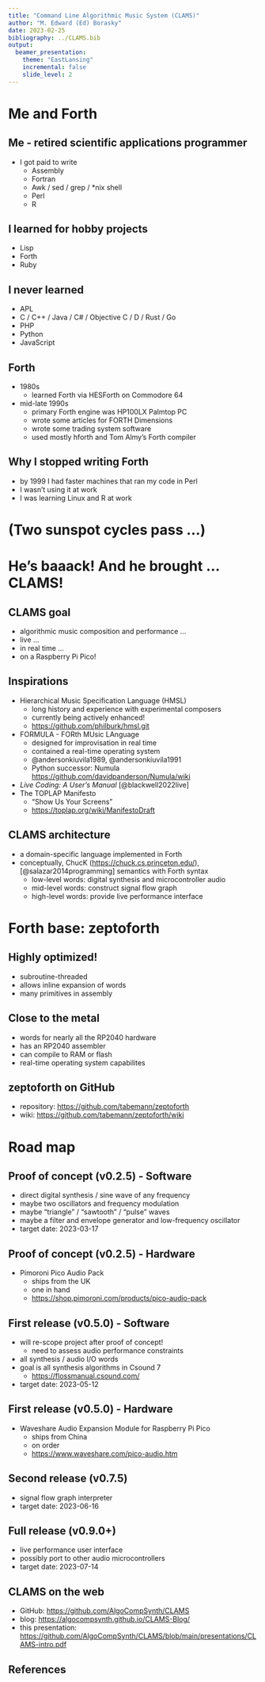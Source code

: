 ---
title: "Command Line Algorithmic Music System (CLAMS)"
author: "M. Edward (Ed) Borasky"
date: 2023-02-25
bibliography: ../CLAMS.bib
output:
  beamer_presentation:
    theme: "EastLansing"
    incremental: false
    slide_level: 2
---

# Me and Forth {.bigger}

## Me - retired scientific applications programmer
- I got paid to write
    - Assembly
    - Fortran
    - Awk / sed / grep / *nix shell
    - Perl
    - R

## I learned for hobby projects
- Lisp
- Forth
- Ruby
  
## I never learned
- APL
- C / C++ / Java / C# / Objective C / D / Rust / Go
- PHP
- Python
- JavaScript

## Forth
- 1980s 
    - learned Forth via HESForth on Commodore 64
- mid-late 1990s
    - primary Forth engine was HP100LX Palmtop PC
    - wrote some articles for FORTH Dimensions
    - wrote some trading system software
    - used mostly hforth and Tom Almy's Forth compiler

## Why I stopped writing Forth
- by 1999 I had faster machines that ran my code in Perl
- I wasn't using it at work
- I was learning Linux and R at work

# (Two sunspot cycles pass ...)

# He's baaack! And he brought ... CLAMS!

## CLAMS goal
- algorithmic music composition and performance ...
- live ...
- in real time ...
- on a Raspberry Pi Pico!

## Inspirations
- Hierarchical Music Specification Language (HMSL)
    - long history and experience with experimental composers
    - currently being actively enhanced!
    - <https://github.com/philburk/hmsl.git>
- FORMULA - FORth MUsic LAnguage
    - designed for improvisation in real time
    - contained a real-time operating system
    - @andersonkiuvila1989, @andersonkiuvila1991
    - Python successor: Numula <https://github.com/davidpanderson/Numula/wiki>
- _Live Coding: A User's Manual_ [@blackwell2022live]
- The TOPLAP Manifesto
    - "Show Us Your Screens"
    - <https://toplap.org/wiki/ManifestoDraft>

## CLAMS architecture
- a domain-specific language implemented in Forth
- conceptually, ChucK (<https://chuck.cs.princeton.edu/>),
[@salazar2014programming] semantics with Forth syntax
    - low-level words: digital synthesis and microcontroller audio
    - mid-level words: construct signal flow graph
    - high-level words: provide live performance interface

# Forth base: zeptoforth

## Highly optimized!
- subroutine-threaded
- allows inline expansion of words
- many primitives in assembly

## Close to the metal
- words for nearly all the RP2040 hardware
- has an RP2040 assembler
- can compile to RAM or flash
- real-time operating system capabilites

## zeptoforth on GitHub
- repository: <https://github.com/tabemann/zeptoforth>
- wiki: <https://github.com/tabemann/zeptoforth/wiki>

# Road map

## Proof of concept (v0.2.5) - Software
- direct digital synthesis / sine  wave of any frequency
- maybe two oscillators and frequency modulation
- maybe "triangle" / "sawtooth" / "pulse" waves
- maybe a filter and envelope generator and low-frequency oscillator
- target date: 2023-03-17

## Proof of concept (v0.2.5) - Hardware
- Pimoroni Pico Audio Pack
    - ships from the UK
    - one in hand
    - <https://shop.pimoroni.com/products/pico-audio-pack>

## First release (v0.5.0) - Software
- will re-scope project after proof of concept!
    - need to assess audio performance constraints
- all synthesis / audio I/O words
- goal is all synthesis algorithms in Csound 7
    - <https://flossmanual.csound.com/>
- target date: 2023-05-12

## First release (v0.5.0) - Hardware
- Waveshare Audio Expansion Module for Raspberry Pi Pico
    - ships from China
    - on order
    - <https://www.waveshare.com/pico-audio.htm>

## Second release (v0.7.5)
- signal flow graph interpreter
- target date: 2023-06-16

## Full release (v0.9.0+)
- live performance user interface
- possibly port to other audio microcontrollers
- target date: 2023-07-14

## CLAMS on the web
- GitHub: <https://github.com/AlgoCompSynth/CLAMS>
- blog: <https://algocompsynth.github.io/CLAMS-Blog/>
- this presentation: <https://github.com/AlgoCompSynth/CLAMS/blob/main/presentations/CLAMS-intro.pdf>

## References
